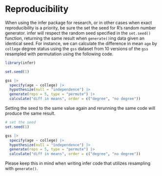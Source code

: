 # Reproducibility

When using the infer package for research, or in other cases when exact reproducibility is a priority, be sure the set the seed for R's random number generator. infer will respect the random seed specified in the `set.seed()` function, returning the same result when `generate()`ing data given an identical seed. For instance, we can calculate the difference in mean `age` by `college` degree status using the `gss` dataset from 10 versions of the `gss` resampled with permutation using the following code.

```r
library(infer)
```

```r
set.seed(1)

gss |>
  specify(age ~ college) |>
  hypothesize(null = "independence") |>
  generate(reps = 5, type = "permute") |>
  calculate("diff in means", order = c("degree", "no degree"))
```

Setting the seed to the same value again and rerunning the same code will produce the same result.

```r
# set the seed
set.seed(1)

gss |>
  specify(age ~ college) |>
  hypothesize(null = "independence") |>
  generate(reps = 5, type = "permute") |>
  calculate("diff in means", order = c("degree", "no degree"))
```

Please keep this in mind when writing infer code that utilizes resampling with `generate()`.

